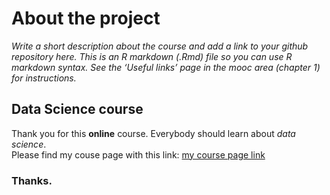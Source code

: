 
# About the project

*Write a short description about the course and add a link to your github repository here. This is an R markdown (.Rmd) file so you can use R markdown syntax. See the 'Useful links' page in the mooc area (chapter 1) for instructions.*

## Data Science course
Thank you for this **online** course. Everybody should learn about *data science*.  
Please find my couse page with this link: 
[my course page link](https://github.com/icemduru/IODS-project)

### Thanks.